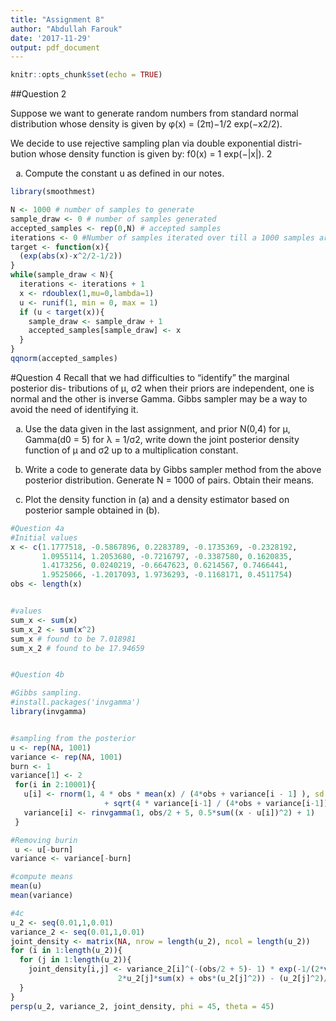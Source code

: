 ```yaml
---
title: "Assignment 8"
author: "Abdullah Farouk"
date: '2017-11-29'
output: pdf_document
---
```


```r
knitr::opts_chunk$set(echo = TRUE)
```

##Question 2

Suppose we want to generate random numbers from standard normal distribution whose density is given by φ(x) = (2π)−1/2 exp(−x2/2).

We decide to use rejective sampling plan via double exponential distri- bution whose density function is given by:
f0(x) = 1 exp(−|x|). 2

(a) Compute the constant u as defined in our notes.

```r
library(smoothmest)

N <- 1000 # number of samples to generate
sample_draw <- 0 # number of samples generated
accepted_samples <- rep(0,N) # accepted samples
iterations <- 0 #Number of samples iterated over till a 1000 samples are generated
target <- function(x){
  (exp(abs(x)-x^2/2-1/2))
}
while(sample_draw < N){
  iterations <- iterations + 1
  x <- rdoublex(1,mu=0,lambda=1)
  u <- runif(1, min = 0, max = 1)
  if (u < target(x)){
    sample_draw <- sample_draw + 1
    accepted_samples[sample_draw] <- x
  }
}
qqnorm(accepted_samples)
```


#Question 4
Recall that we had difficulties to “identify” the marginal posterior dis- tributions of μ, σ2 when their priors are independent, one is normal and the other is inverse Gamma. Gibbs sampler may be a way to avoid the need of identifying it.

(a) Use the data given in the last assignment, and prior N(0,4) for μ, Gamma(d0 = 5) for λ = 1/σ2, write down the joint posterior density function of μ and σ2 up to a multiplication constant.

(b) Write a code to generate data by Gibbs sampler method from the above posterior distribution. Generate N = 1000 of pairs. Obtain their means.

(c) Plot the density function in (a) and a density estimator based on posterior sample obtained in (b).

```r
#Question 4a
#Initial values
x <- c(1.1777518, -0.5867896, 0.2283789, -0.1735369, -0.2328192,
       1.0955114, 1.2053680, -0.7216797, -0.3387580, 0.1620835,
       1.4173256, 0.0240219, -0.6647623, 0.6214567, 0.7466441,
       1.9525066, -1.2017093, 1.9736293, -0.1168171, 0.4511754)
obs <- length(x)


#values
sum_x <- sum(x)
sum_x_2 <- sum(x^2)
sum_x # found to be 7.018981
sum_x_2 # found to be 17.94659


#Question 4b

#Gibbs sampling.
#install.packages('invgamma')
library(invgamma)


#sampling from the posterior
u <- rep(NA, 1001)
variance <- rep(NA, 1001)
burn <- 1
variance[1] <- 2
 for(i in 2:10001){
   u[i] <- rnorm(1, 4 * obs * mean(x) / (4*obs + variance[i - 1] ), sd =
                     + sqrt(4 * variance[i-1] / (4*obs + variance[i-1])))
   variance[i] <- rinvgamma(1, obs/2 + 5, 0.5*sum((x - u[i])^2) + 1)
 }

#Removing burin
 u <- u[-burn]
variance <- variance[-burn]

#compute means
mean(u)
mean(variance) 

#4c
u_2 <- seq(0.01,1,0.01)
variance_2 <- seq(0.01,1,0.01)
joint_density <- matrix(NA, nrow = length(u_2), ncol = length(u_2))
for (i in 1:length(u_2)){
  for (j in 1:length(u_2)){
    joint_density[i,j] <- variance_2[i]^(-(obs/2 + 5)- 1) * exp(-1/(2*variance_2[i])*(sum(x^2) - 
                        2*u_2[j]*sum(x) + obs*(u_2[j]^2)) - (u_2[j]^2)/8 - 1/variance_2[i]) 
  }
}
persp(u_2, variance_2, joint_density, phi = 45, theta = 45)

```

